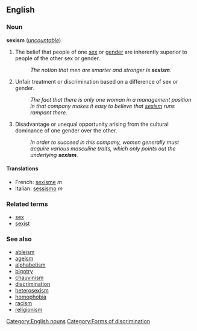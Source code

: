 ==English==
=== Noun ===
'''sexism''' (''[[uncountable]]'')

# The belief that people of one [[sex]] or [[gender]] are inherently superior to people of the other sex or gender.
#: ''The notion that men are smarter and stronger is '''sexism'''.'' 
# Unfair treatment or discrimination based on a difference of sex or gender.
#: ''The fact that there is only one woman in a management position in that company makes it easy to believe that [[sexism]] runs rampant there.''
# Disadvantage or unequal opportunity arising from the cultural dominance of one gender over the other.
#: ''In order to succeed in this company, women generally must acquire various masculine traits, which only points out the underlying '''sexism'''.''

====Translations====
*French: [[sexisme]] ''m''
*Italian: [[sessismo]] ''m''

===Related terms===
*[[sex]]
*[[sexist]]

===See also===
*[[ableism]]
*[[ageism]]
*[[alphabetism]]
*[[bigotry]]
*[[chauvinism]]
*[[discrimination]]
*[[heterosexism]]
*[[homophobia]]
*[[racism]]
*[[religionism]]
[[Category:English nouns]]
[[Category:Forms of discrimination]]
